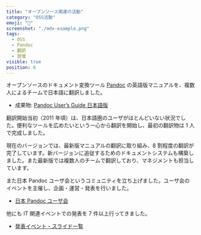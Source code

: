 ```yaml
---
title: "オープンソース関連の活動"
category: "OSS活動"
emoji: "👕"
screenshot: "./mdx-example.png"
tags:
  - OSS
  - Pandoc
  - 翻訳
  - 登壇
visible: true
position: 6
---
```


オープンソースのドキュメント変換ツール [Pandoc](https://pandoc.org/) の英語版マニュアルを、複数人によるチームで日本語に翻訳しました。

- 成果物: [Pandoc User’s Guide 日本語版](https://pandoc-doc-ja.readthedocs.io/ja/latest/users-guide.html)

翻訳開始当初（2011 年頃）は、日本語圏のユーザがほとんどいない状況でした。便利なツールを広めたいという一心から翻訳を開始し、最初の翻訳物は 1 人で完成しました。

現在のバージョンでは、最新版マニュアルの翻訳に取り組み、8 割程度の翻訳が完了しています。新バージョンに追従するためのドキュメントシステムも構築しました。また最新版では複数人のチームで翻訳しており、マネジメントも担当しています。

また日本 Pandoc ユーザ会というコミュニティを立ち上げました。ユーザ会のイベントを主催し、企画・運営・発表を行いました。

- [日本 Pandoc ユーザ会](https://pandoc-doc-ja.readthedocs.io/ja/latest/)

他にも IT 関連イベントでの発表を 7 件以上行ってきました。

- [発表イベント・スライド一覧](https://github.com/sky-y/slides)
